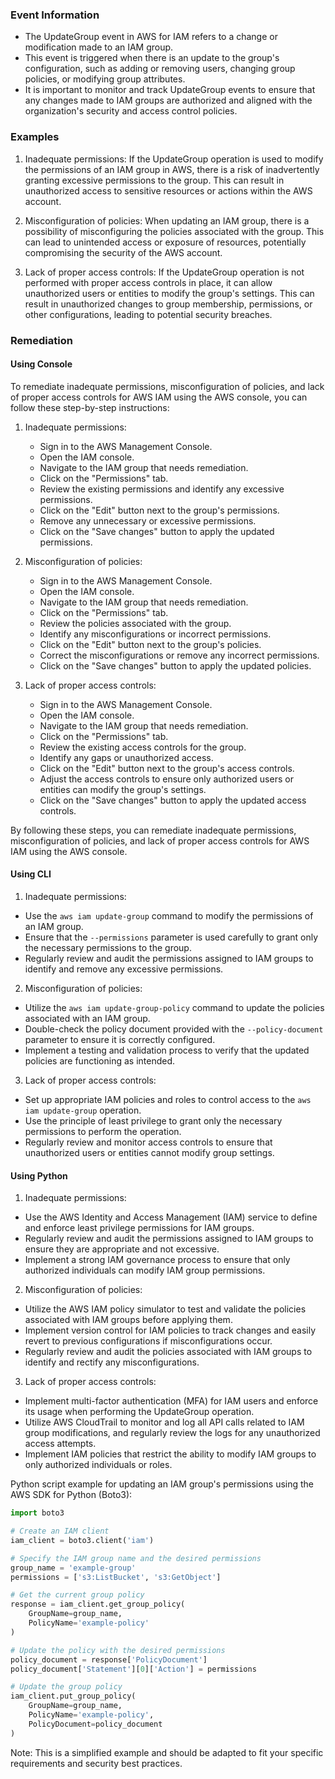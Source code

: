 
### Event Information

- The UpdateGroup event in AWS for IAM refers to a change or modification made to an IAM group.
- This event is triggered when there is an update to the group's configuration, such as adding or removing users, changing group policies, or modifying group attributes.
- It is important to monitor and track UpdateGroup events to ensure that any changes made to IAM groups are authorized and aligned with the organization's security and access control policies.


### Examples

1. Inadequate permissions: If the UpdateGroup operation is used to modify the permissions of an IAM group in AWS, there is a risk of inadvertently granting excessive permissions to the group. This can result in unauthorized access to sensitive resources or actions within the AWS account.

2. Misconfiguration of policies: When updating an IAM group, there is a possibility of misconfiguring the policies associated with the group. This can lead to unintended access or exposure of resources, potentially compromising the security of the AWS account.

3. Lack of proper access controls: If the UpdateGroup operation is not performed with proper access controls in place, it can allow unauthorized users or entities to modify the group's settings. This can result in unauthorized changes to group membership, permissions, or other configurations, leading to potential security breaches.

### Remediation

#### Using Console

To remediate inadequate permissions, misconfiguration of policies, and lack of proper access controls for AWS IAM using the AWS console, you can follow these step-by-step instructions:

1. Inadequate permissions:
   - Sign in to the AWS Management Console.
   - Open the IAM console.
   - Navigate to the IAM group that needs remediation.
   - Click on the "Permissions" tab.
   - Review the existing permissions and identify any excessive permissions.
   - Click on the "Edit" button next to the group's permissions.
   - Remove any unnecessary or excessive permissions.
   - Click on the "Save changes" button to apply the updated permissions.

2. Misconfiguration of policies:
   - Sign in to the AWS Management Console.
   - Open the IAM console.
   - Navigate to the IAM group that needs remediation.
   - Click on the "Permissions" tab.
   - Review the policies associated with the group.
   - Identify any misconfigurations or incorrect permissions.
   - Click on the "Edit" button next to the group's policies.
   - Correct the misconfigurations or remove any incorrect permissions.
   - Click on the "Save changes" button to apply the updated policies.

3. Lack of proper access controls:
   - Sign in to the AWS Management Console.
   - Open the IAM console.
   - Navigate to the IAM group that needs remediation.
   - Click on the "Permissions" tab.
   - Review the existing access controls for the group.
   - Identify any gaps or unauthorized access.
   - Click on the "Edit" button next to the group's access controls.
   - Adjust the access controls to ensure only authorized users or entities can modify the group's settings.
   - Click on the "Save changes" button to apply the updated access controls.

By following these steps, you can remediate inadequate permissions, misconfiguration of policies, and lack of proper access controls for AWS IAM using the AWS console.

#### Using CLI

1. Inadequate permissions:
- Use the `aws iam update-group` command to modify the permissions of an IAM group.
- Ensure that the `--permissions` parameter is used carefully to grant only the necessary permissions to the group.
- Regularly review and audit the permissions assigned to IAM groups to identify and remove any excessive permissions.

2. Misconfiguration of policies:
- Utilize the `aws iam update-group-policy` command to update the policies associated with an IAM group.
- Double-check the policy document provided with the `--policy-document` parameter to ensure it is correctly configured.
- Implement a testing and validation process to verify that the updated policies are functioning as intended.

3. Lack of proper access controls:
- Set up appropriate IAM policies and roles to control access to the `aws iam update-group` operation.
- Use the principle of least privilege to grant only the necessary permissions to perform the operation.
- Regularly review and monitor access controls to ensure that unauthorized users or entities cannot modify group settings.

#### Using Python

1. Inadequate permissions:
- Use the AWS Identity and Access Management (IAM) service to define and enforce least privilege permissions for IAM groups.
- Regularly review and audit the permissions assigned to IAM groups to ensure they are appropriate and not excessive.
- Implement a strong IAM governance process to ensure that only authorized individuals can modify IAM group permissions.

2. Misconfiguration of policies:
- Utilize the AWS IAM policy simulator to test and validate the policies associated with IAM groups before applying them.
- Implement version control for IAM policies to track changes and easily revert to previous configurations if misconfigurations occur.
- Regularly review and audit the policies associated with IAM groups to identify and rectify any misconfigurations.

3. Lack of proper access controls:
- Implement multi-factor authentication (MFA) for IAM users and enforce its usage when performing the UpdateGroup operation.
- Utilize AWS CloudTrail to monitor and log all API calls related to IAM group modifications, and regularly review the logs for any unauthorized access attempts.
- Implement IAM policies that restrict the ability to modify IAM groups to only authorized individuals or roles.

Python script example for updating an IAM group's permissions using the AWS SDK for Python (Boto3):

```python
import boto3

# Create an IAM client
iam_client = boto3.client('iam')

# Specify the IAM group name and the desired permissions
group_name = 'example-group'
permissions = ['s3:ListBucket', 's3:GetObject']

# Get the current group policy
response = iam_client.get_group_policy(
    GroupName=group_name,
    PolicyName='example-policy'
)

# Update the policy with the desired permissions
policy_document = response['PolicyDocument']
policy_document['Statement'][0]['Action'] = permissions

# Update the group policy
iam_client.put_group_policy(
    GroupName=group_name,
    PolicyName='example-policy',
    PolicyDocument=policy_document
)
```

Note: This is a simplified example and should be adapted to fit your specific requirements and security best practices.

